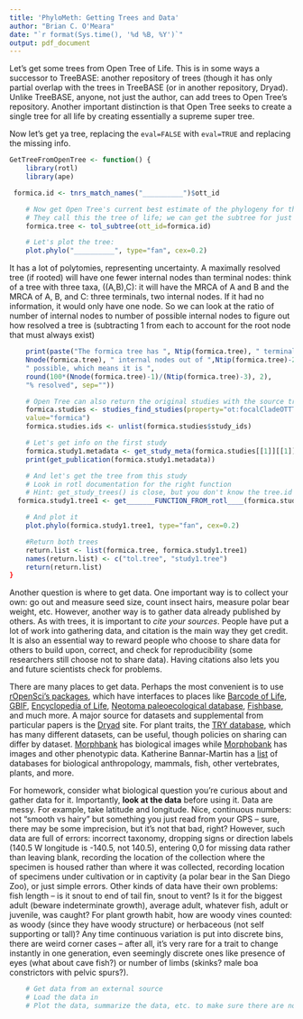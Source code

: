 ```yaml
---
title: 'PhyloMeth: Getting Trees and Data'
author: "Brian C. O'Meara"
date: "`r format(Sys.time(), '%d %B, %Y')`"
output: pdf_document
---
```


Let's get some trees from Open Tree of Life. This is in some ways a successor to TreeBASE: another repository of trees (though it has only partial overlap with the trees in TreeBASE (or in another repository, Dryad). Unlike TreeBASE, anyone, not just the author, can add trees to Open Tree's repository. Another important distinction is that Open Tree seeks to create a single tree for all life by creating essentially a supreme super tree.

Now let's get ya tree, replacing the `eval=FALSE` with `eval=TRUE` and replacing the missing info.

```r

GetTreeFromOpenTree <- function() {
	library(rotl)
	library(ape)

 formica.id <- tnrs_match_names("__________")$ott_id

	# Now get Open Tree's current best estimate of the phylogeny for the group
	# They call this the tree of life; we can get the subtree for just this group.
	formica.tree <- tol_subtree(ott_id=formica.id)

	# Let's plot the tree:
	plot.phylo("__________", type="fan", cex=0.2)
```

It has a lot of polytomies, representing uncertainty. A maximally resolved tree (if rooted) will have one fewer internal nodes than terminal nodes: think of a tree with three taxa, ((A,B),C): it will have the MRCA of A and B and the MRCA of A, B, and C: three terminals, two internal nodes. If it had no information, it would only have one node. So we can look at the ratio of number of internal nodes to number of possible internal nodes to figure out how resolved a tree is (subtracting 1 from each to account for the root node that must always exist)

```r
	print(paste("The formica tree has ", Ntip(formica.tree), " terminals and ",
	Nnode(formica.tree), " internal nodes out of ",Ntip(formica.tree)-2,
	" possible, which means it is ",
	round(100*(Nnode(formica.tree)-1)/(Ntip(formica.tree)-3), 2),
	"% resolved", sep=""))

	# Open Tree can also return the original studies with the source trees.
	formica.studies <- studies_find_studies(property="ot:focalCladeOTTTaxonName",
	value="formica")
	formica.studies.ids <- unlist(formica.studies$study_ids)

	# Let's get info on the first study
	formica.study1.metadata <- get_study_meta(formica.studies[[1]][[1]])
	print(get_publication(formica.study1.metadata))

	# And let's get the tree from this study
	# Look in rotl documentation for the right function
	# Hint: get_study_trees() is close, but you don't know the tree.id
  formica.study1.tree1 <- get_______FUNCTION_FROM_rotl____(formica.studies.ids[[1]])

	# And plot it
	plot.phylo(formica.study1.tree1, type="fan", cex=0.2)

	#Return both trees
	return.list <- list(formica.tree, formica.study1.tree1)
	names(return.list) <- c("tol.tree", "study1.tree")
	return(return.list)
}
```

Another question is where to get data. One important way is to collect your own: go out and measure seed size, count insect hairs, measure polar bear weight, etc. However, another way is to gather data already published by others. As with trees, it is important to *cite your sources*. People have put a lot of work into gathering data, and citation is the main way they get credit. It is also an essential way to reward people who choose to share data for others to build upon, correct, and check for reproducibility (some researchers still choose not to share data). Having citations also lets you and future scientists check for problems.

There are many places to get data. Perhaps the most convenient is to use [rOpenSci's packages](https://ropensci.org/packages/), which have interfaces to places like [Barcode of Life](https://github.com/ropensci/bold), [GBIF](https://github.com/ropensci/rgbif), [Encyclopedia of Life](https://github.com/ropensci/reol), [Neotoma paleoecological database](https://github.com/ropensci/neotoma), [Fishbase](https://github.com/ropensci/rfishbase), and much more. A major source for datasets and supplemental from particular papers is the [Dryad](http://datadryad.org) site. For plant traits, the [TRY database](https://www.try-db.org/TryWeb/Home.php), which has many different datasets, can be useful, though policies on sharing can differ by dataset. [Morphbank](http://www.morphbank.net) has biological images while [Morphobank](https://morphobank.org) has images and other phenotypic data. Katherine Bannar-Martin has a [list](http://www.khbannarmartin.com/online-databases/) of databases for biological anthropology, mammals, fish, other vertebrates, plants, and more.

For homework, consider what biological question you're curious about and gather data for it. Importantly, **look at the data** before using it. Data are messy. For example, take latitude and longitude. Nice, continuous numbers: not "smooth vs hairy" but something you just read from your GPS -- sure, there may be some imprecision, but it's not that bad, right? However, such data are full of errors: incorrect taxonomy, dropping signs or direction labels (140.5 W longitude is -140.5, not 140.5), entering 0,0 for missing data rather than leaving blank, recording the location of the collection where the specimen is housed rather than where it was collected, recording location of specimens under cultivation or in captivity (a polar bear in the San Diego Zoo), or just simple errors. Other kinds of data have their own problems: fish length -- is it snout to end of tail fin, snout to vent? Is it for the biggest adult (beware indeterminate growth), average adult, whatever fish, adult or juvenile, was caught? For plant growth habit, how are woody vines counted: as woody (since they have woody structure) or herbaceous (not self supporting or tall)? Any time continuous variation is put into discrete bins, there are weird corner cases -- after all, it's very rare for a trait to change instantly in one generation, even seemingly discrete ones like presence of eyes (what about cave fish?) or number of limbs (skinks? male boa constrictors with pelvic spurs?).

```r
	# Get data from an external source
	# Load the data in
	# Plot the data, summarize the data, etc. to make sure there are no weird values.
```
